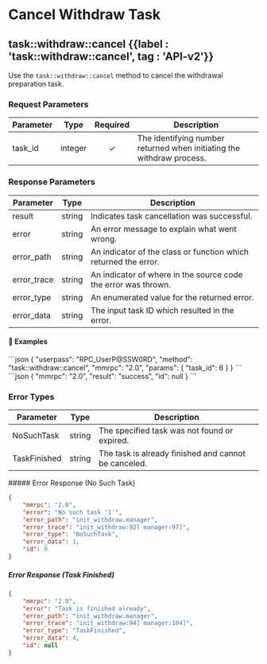 
# Cancel Withdraw Task

## task::withdraw::cancel {{label : 'task::withdraw::cancel', tag : 'API-v2'}}

Use the `task::withdraw::cancel` method to cancel the withdrawal preparation task.

### Request Parameters

| Parameter | Type    | Required | Description                                                           |
| --------- | ------- | :------: | --------------------------------------------------------------------- |
| task\_id  | integer |     ✓    | The identifying number returned when initiating the withdraw process. |

### Response Parameters

| Parameter    | Type   | Description                                                     |
| ------------ | ------ | --------------------------------------------------------------- |
| result       | string | Indicates task cancellation was successful.                     |
| error        | string | An error message to explain what went wrong.                    |
| error\_path  | string | An indicator of the class or function which returned the error. |
| error\_trace | string | An indicator of where in the source code the error was thrown.  |
| error\_type  | string | An enumerated value for the returned error.                     |
| error\_data  | string | The input task ID which resulted in the error.                  |

#### 📌 Examples

<CodeGroup title="task::withdraw::cancel" tag="POST" label="task::withdraw::cancel" mm2MethodDecorate="true">
  ```json
  {
    "userpass": "RPC_UserP@SSW0RD",
    "method": "task::withdraw::cancel",
    "mmrpc": "2.0",
    "params": {
      "task_id": 6
    }
  }
  ```
</CodeGroup>

<CollapsibleSection expandedText="Hide Response" collapsedText="Show Response">
  ```json
  {
    "mmrpc": "2.0",
    "result": "success",
    "id": null
  }
  ```
</CollapsibleSection>

### Error Types

| Parameter    | Type   | Description                                          |
| ------------ | ------ | ---------------------------------------------------- |
| NoSuchTask   | string | The specified task was not found or expired.         |
| TaskFinished | string | The task is already finished and cannot be canceled. |

<CollapsibleSection expandedText="Hide Error Responses" collapsedText="Show Error Responses">
  ##### Error Response (No Such Task)

  ```json
  {
      "mmrpc": "2.0",
      "error": "No such task '1'",
      "error_path": "init_withdraw.manager",
      "error_trace": "init_withdraw:92] manager:97]",
      "error_type": "NoSuchTask",
      "error_data": 1,
      "id": 0
  }
  ```

  ##### Error Response (Task Finished)

  ```json
  {
      "mmrpc": "2.0",
      "error": "Task is finished already",
      "error_path": "init_withdraw.manager",
      "error_trace": "init_withdraw:94] manager:104]",
      "error_type": "TaskFinished",
      "error_data": 4,
      "id": null
  }
  ```
</CollapsibleSection>
